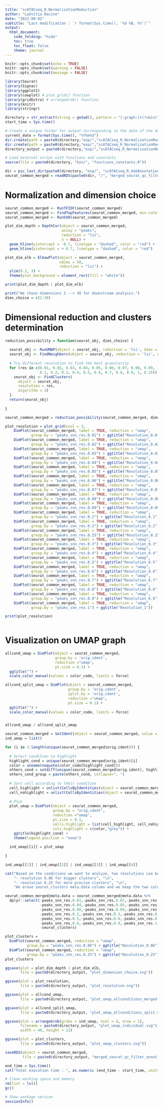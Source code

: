 ```yaml
---
title: "scATACseq_R_NormalizationReduction"
author: "Laëtitia Racine"
date: "2022-09-02"
subtitle: "Last modification : `r format(Sys.time(), '%d %B, %Y')`"
output:
  html_document:
    code_folding: "hide"
    toc: true
    toc_float: false
    theme: journal
---
```


```r

knitr::opts_chunk$set(echo = TRUE)
knitr::opts_chunk$set(warning = FALSE)
knitr::opts_chunk$set(message = FALSE)

```

```r

library(Seurat)
library(Signac)
library(ggplot2)
library(cowplot) # plot_grid() function
library(gridExtra) # arrangeGrob() function
library(knitr)
library(stringr)

```

```r

directory = str_extract(string = getwd(), pattern = "[:graph:]+(?=bin)")
start_time = Sys.time()

# Create a unique folder for output corresponding to the date of the day
current_date = format(Sys.time(), "%Y%m%d")
dir.create(path = paste0(directory,"exp/","scATACseq_R_NormalizationReduction/"))
dir.create(path = paste0(directory,"exp/","scATACseq_R_NormalizationReduction/", current_date))
directory_output = paste0(directory,"exp/","scATACseq_R_NormalizationReduction/", current_date, "/")

# Load external script with functions and constants
source(file = paste0(directory, "bin/", "functions_constants.R"))

```

```r

dir = pic_last_dir(paste0(directory, "exp/", "scATACseq_R_AddAnnotations/"))
seurat_common_merged = readRDS(paste0(dir, "/", "merged_seurat_qc_filter_annot.rds"))

```


# Normalization and dimension choice

```r

seurat_common_merged <- RunTFIDF(seurat_common_merged)
seurat_common_merged <- FindTopFeatures(seurat_common_merged, min.cutoff = 'q0') 
seurat_common_merged <- RunSVD(seurat_common_merged)

plot_dim_depth = DepthCor(object = seurat_common_merged, 
                          assay = "peaks", 
                          reduction = "lsi", 
                          n = NULL) + 
  geom_hline(yintercept = -0.7, linetype = "dashed", color = "red") +
  geom_hline(yintercept = + 0.7, linetype = "dashed", color = "red")

plot_dim_elb = ElbowPlot(object = seurat_common_merged, 
                         ndims = 50, 
                         reduction = "lsi") + 
  ylim(0.2, 3) +
  theme(plot.background = element_rect(fill = "white"))

print(plot_dim_depth | plot_dim_elb)

```

```r

print("We chose dimensions 2 --> 30 for downstream analysis.")
dims_choice = c(2:30)

```


# Dimensional reduction and clusters determination

```r

reduction_possibility = function(seurat_obj, dims_choice) {
  
  seurat_obj <- RunUMAP(object = seurat_obj, reduction = 'lsi', dims = dims_choice)
  seurat_obj <- FindNeighbors(object = seurat_obj, reduction = 'lsi', dims = dims_choice)
  
  # Try different resolution to find the best granularity
  for (res in c(0.01, 0.02, 0.03, 0.04, 0.05, 0.06, 0.07, 0.08, 0.09, 
                0.1, 0.2, 0.3, 0.4, 0.5, 0.6, 0.7, 0.8, 0.9, 1, 0.25)) {
    seurat_obj <- FindClusters(
      object = seurat_obj, 
      resolution = res, 
      algorithm = 3)
  }
  return(seurat_obj)
  
}

seurat_common_merged = reduction_possibility(seurat_common_merged, dims_choice)

```

```r

plot_resolution = plot_grid(ncol = 3, 
    DimPlot(seurat_common_merged, label = TRUE, reduction = "umap", 
            group.by = "peaks_snn_res.0.01") + ggtitle("Resolution_0.01"),
    DimPlot(seurat_common_merged, label = TRUE, reduction = "umap", 
            group.by = "peaks_snn_res.0.02") + ggtitle("Resolution_0.02"),
    DimPlot(seurat_common_merged, label = TRUE, reduction = "umap", 
            group.by = "peaks_snn_res.0.03") + ggtitle("Resolution_0.03"),
    DimPlot(seurat_common_merged, label = TRUE, reduction = "umap", 
            group.by = "peaks_snn_res.0.04") + ggtitle("Resolution_0.04"),
    DimPlot(seurat_common_merged, label = TRUE, reduction = "umap", 
            group.by = "peaks_snn_res.0.05") + ggtitle("Resolution_0.05"),
    DimPlot(seurat_common_merged, label = TRUE, reduction = "umap", 
            group.by = "peaks_snn_res.0.06") + ggtitle("Resolution_0.06"),
    DimPlot(seurat_common_merged, label = TRUE, reduction = "umap",
            group.by = "peaks_snn_res.0.07") + ggtitle("Resolution_0.07"),
    DimPlot(seurat_common_merged, label = TRUE, reduction = "umap", 
            group.by = "peaks_snn_res.0.08") + ggtitle("Resolution_0.08"),
    DimPlot(seurat_common_merged, label = TRUE, reduction = "umap", 
            group.by = "peaks_snn_res.0.09") + ggtitle("Resolution_0.09"),
    DimPlot(seurat_common_merged, label = TRUE, reduction = "umap", 
            group.by = "peaks_snn_res.0.1") + ggtitle("Resolution_0.1"),
    DimPlot(seurat_common_merged, label = TRUE, reduction = "umap", 
            group.by = "peaks_snn_res.0.2") + ggtitle("Resolution_0.2"),
    DimPlot(seurat_common_merged, label = TRUE, reduction = "umap", 
            group.by = "peaks_snn_res.0.25") + ggtitle("Resolution_0.25"),
    DimPlot(seurat_common_merged, label = TRUE, reduction = "umap", 
            group.by = "peaks_snn_res.0.3") + ggtitle("Resolution_0.3"),
    DimPlot(seurat_common_merged, label = TRUE, reduction = "umap", 
            group.by = "peaks_snn_res.0.4") + ggtitle("Resolution_0.4"),
    DimPlot(seurat_common_merged, label = TRUE, reduction = "umap", 
            group.by = "peaks_snn_res.0.5") + ggtitle("Resolution_0.5"),
    DimPlot(seurat_common_merged, label = TRUE, reduction = "umap", 
            group.by = "peaks_snn_res.0.6") + ggtitle("Resolution_0.6"),
    DimPlot(seurat_common_merged, label = TRUE, reduction = "umap", 
            group.by = "peaks_snn_res.0.7") + ggtitle("Resolution_0.7"),
    DimPlot(seurat_common_merged, label = TRUE, reduction = "umap", 
            group.by = "peaks_snn_res.0.8") + ggtitle("Resolution_0.8"),
    DimPlot(seurat_common_merged, label = TRUE, reduction = "umap", 
            group.by = "peaks_snn_res.0.9") + ggtitle("Resolution_0.9"),
    DimPlot(seurat_common_merged, label = TRUE, reduction = "umap", 
            group.by = "peaks_snn_res.1") + ggtitle("Resolution_1"))

print(plot_resolution)
  
```


# Visualization on UMAP graph 

```r

allcond_umap = DimPlot(object = seurat_common_merged, 
                       group.by = 'orig.ident', 
                       reduction ="umap",
                       pt.size = 0.1) + 
  ggtitle("") + 
  scale_color_manual(values = color_code, limits = force)

allcond_split_umap = DimPlot(object = seurat_common_merged, 
                             group.by = 'orig.ident', 
                             split.by = 'orig.ident',
                             reduction ="umap",
                             pt.size = 0.1) + 
  ggtitle("") + 
  scale_color_manual(values = color_code, limits = force)


allcond_umap / allcond_split_umap

```

```r

seurat_common_merged = SetIdent(object = seurat_common_merged, value = "orig.ident")
ind_umap = list() 

for (i in 1:length(unique(seurat_common_merged$orig.ident))) {
  
  # Select condition to highlight
  highlight_cond = unique(seurat_common_merged$orig.ident)[i]
  color = unname(noquote(color_code[highlight_cond]))
  others_cond = setdiff(unique(seurat_common_merged$orig.ident), highlight_cond)
  others_cond_group = paste(others_cond, collapse=", ")
  
  # Sort cell according to their condition
  cell_highlight = unlist(CellsByIdentities(object = seurat_common_merged, idents = highlight_cond))
  cell_nohighlight = unlist(CellsByIdentities(object = seurat_common_merged, idents = others_cond))
  
  # Plot 
  plot_umap = DimPlot(object = seurat_common_merged,
                      group.by = "orig.ident",
                      reduction ="umap",
                      pt.size = 0.1,
                      cells.highlight = list(cell_highlight, cell_nohighlight),
                      cols.highlight = c(color,"grey")) +
    ggtitle(highlight_cond) +
    theme(legend.position = "none")
  
  ind_umap[[i]] = plot_umap
  
}

ind_umap[[1]] | ind_umap[[2]] | ind_umap[[3]] | ind_umap[[4]]

```

```r

cat("Based on the conditions we want to analyze, two resolutions can be interesting for downstream analysis :", "\n", 
    "- resolution 0.06 for bigger clusters", "\n",
    "- resolution 0.25 for more precise clusters", "\n",
    "We erase seurat_clusters meta.data column and we keep the two columns with clusters number for resolution 0.06 and 0.25.")

seurat_common_merged@meta.data = seurat_common_merged@meta.data %>%
  dplyr::select(-peaks_snn_res.0.01,-peaks_snn_res.0.02,-peaks_snn_res.0.03,
                -peaks_snn_res.0.04,-peaks_snn_res.0.05,-peaks_snn_res.0.07,
                -peaks_snn_res.0.08,-peaks_snn_res.0.09,-peaks_snn_res.0.1,
                -peaks_snn_res.0.2,-peaks_snn_res.0.3,-peaks_snn_res.0.4,
                -peaks_snn_res.0.5,-peaks_snn_res.0.6,-peaks_snn_res.0.7,
                -peaks_snn_res.0.8,-peaks_snn_res.0.9,-peaks_snn_res.1,
                -seurat_clusters)

plot_clusters = 
  DimPlot(seurat_common_merged, reduction = "umap", 
          group.by = "peaks_snn_res.0.06") + ggtitle("Resolution_0.06") |
  DimPlot(seurat_common_merged, reduction = "umap", 
          group.by = "peaks_snn_res.0.25") + ggtitle("Resolution_0.25")
plot_clusters

```

```r

ggsave(plot = plot_dim_depth | plot_dim_elb, 
       file = paste0(directory_output, "plot_dimension_choice.svg"))

ggsave(plot = plot_resolution, 
       file = paste0(directory_output, "plot_resolution.svg"))

ggsave(plot = allcond_umap, 
       file = paste0(directory_output, "plot_umap_allconditions_merged.svg"))

ggsave(plot = allcond_split_umap, 
       file = paste0(directory_output, "plot_umap_allconditions_split.svg"))

ggsave(plot = arrangeGrob(grobs = ind_umap, ncol = 4, nrow = 1),
       filename = paste0(directory_output, "plot_umap_individual.svg"),
       width = 40, height = 12)

ggsave(plot = plot_clusters, 
       file = paste0(directory_output, "plot_umap_clusters.svg"))

saveRDS(object = seurat_common_merged, 
        file = paste0(directory_output, "merged_seurat_qc_filter_annot_normreduc.rds"))

```

```r

end_time = Sys.time()
cat("Total execution time : ", as.numeric (end_time - start_time, units = "mins"), "minutes")

# Clean working space and memory 
rm(list = ls())
gc()

# Show package version
sessionInfo()

```
